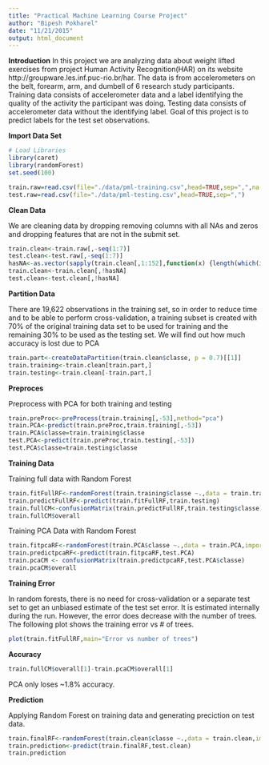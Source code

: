 ```yaml
---
title: "Practical Machine Learning Course Project"
author: "Bipesh Pokharel"
date: "11/21/2015"
output: html_document
---
```


<b>Introduction</b>
In this project we are analyzing data about weight lifted exercises from project Human Activity Recognition(HAR) on its website http://groupware.les.inf.puc-rio.br/har. The data is from accelerometers on the belt, forearm, arm, and dumbell of 6 research study participants. Training data consists of accelerometer data and a label identifying the quality of the activity the participant was doing. Testing data consists of accelerometer data without the identifying label. Goal of this project is to predict labels for the test set observations.

<b>Import Data Set</b>

```r
# Load Libraries
library(caret)
library(randomForest)
set.seed(100)
```
```r
train.raw=read.csv(file="./data/pml-training.csv",head=TRUE,sep=",",na.strings=c("NA","#DIV/0!",""))
test.raw=read.csv(file="./data/pml-testing.csv",head=TRUE,sep=",")
```

<b>Clean Data</b>

We are cleaning data by dropping removing columns with all NAs and zeros and dropping features that are not in the submit set. 

```r
train.clean<-train.raw[,-seq(1:7)]
test.clean<-test.raw[,-seq(1:7)]
hasNA<-as.vector(sapply(train.clean[,1:152],function(x) {length(which(is.na(x)))!=0}))
train.clean<-train.clean[,!hasNA]
test.clean<-test.clean[,!hasNA]
```

<b>Partition Data</b>

There are 19,622 observations in the training set, so in order to reduce time and to be able to perform cross-validation, a training subset is created with 70% of the original training data set to be used for training and the remaining 30% to be used as the testing set. We will find out how much accuracy is lost due to PCA

```r
train.part<-createDataPartition(train.clean$classe, p = 0.7)[[1]]
train.training<-train.clean[train.part,]
train.testing<-train.clean[-train.part,]
```

<b>Preproces</b>

Preprocess with PCA for both training and testing

```r
train.preProc<-preProcess(train.training[,-53],method="pca")
train.PCA<-predict(train.preProc,train.training[,-53])
train.PCA$classe=train.training$classe
test.PCA<-predict(train.preProc,train.testing[,-53])
test.PCA$classe=train.testing$classe
```
<b>Training Data</b>

Training full data with Random Forest
```r
train.fitFullRF<-randomForest(train.training$classe ~.,data = train.training,importance = TRUE)
train.predictFullRF<-predict(train.fitFullRF,train.testing)
train.fullCM<-confusionMatrix(train.predictFullRF,train.testing$classe)
train.fullCM$overall
```

Training PCA Data with Random Forest
```r
train.fitpcaRF<-randomForest(train.PCA$classe ~.,data = train.PCA,importance = TRUE)
train.predictpcaRF<-predict(train.fitpcaRF,test.PCA)
train.pcaCM <- confusionMatrix(train.predictpcaRF,test.PCA$classe)
train.pcaCM$overall
```

<b>Training Error</b>

In random forests, there is no need for cross-validation or a separate test set to get an unbiased estimate of the test set error. It is estimated internally during the run. However, the error does decrease with the number 
of trees. The following plot shows the training error vs # of trees. 
```r
plot(train.fitFullRF,main="Error vs number of trees")
```

<b>Accuracy</b>
```r
train.fullCM$overall[1]-train.pcaCM$overall[1]
```
PCA only loses ~1.8% accuracy. 

<b>Prediction</b>

Applying Random Forest on training data and generating preciction on test data. 
```r
train.finalRF<-randomForest(train.clean$classe ~.,data = train.clean,importance = TRUE)
train.prediction<-predict(train.finalRF,test.clean)
train.prediction
```